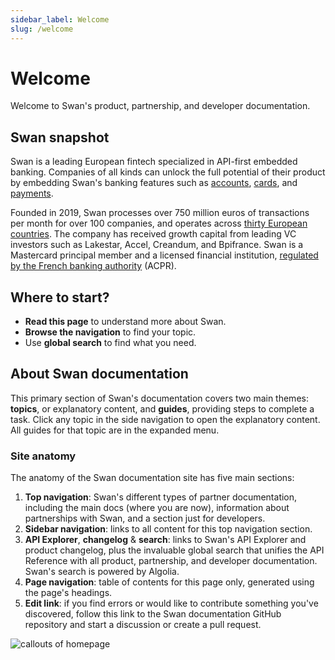 ```yaml
---
sidebar_label: Welcome
slug: /welcome
---
```


# Welcome

Welcome to Swan's product, partnership, and developer documentation.

## Swan snapshot

Swan is a leading European fintech specialized in API-first embedded banking.
Companies of all kinds can unlock the full potential of their product by embedding Swan's banking features such as [accounts](./topics/accounts/index.mdx), [cards](./topics/cards/index.mdx), and [payments](./topics/payments/index.mdx).

Founded in 2019, Swan processes over 750 million euros of transactions per month for over 100 companies, and operates across [thirty European countries](./partnership/overview/country-coverage.mdx).
The company has received growth capital from leading VC investors such as Lakestar, Accel, Creandum, and Bpifrance.
Swan is a Mastercard principal member and a licensed financial institution, [regulated by the French banking authority](./partnership/index.mdx#license) (ACPR).

## Where to start?

- **Read this page** to understand more about Swan.
- **Browse the navigation** to find your topic.
- Use **global search** to find what you need.

## About Swan documentation

This primary section of Swan's documentation covers two main themes: **topics**, or explanatory content, and **guides**, providing steps to complete a task.
Click any topic in the side navigation to open the explanatory content.
All guides for that topic are in the expanded menu.

### Site anatomy

The anatomy of the Swan documentation site has five main sections:

1. **Top navigation**: Swan's different types of partner documentation, including the main docs (where you are now), information about partnerships with Swan, and a section just for developers.
1. **Sidebar navigation**: links to all content for this top navigation section.
1. **API Explorer**, **changelog** & **search**: links to Swan's API Explorer and product changelog, plus the invaluable global search that unifies the API Reference with all product, partnership, and developer documentation. Swan's search is powered by Algolia.
1. **Page navigation**: table of contents for this page only, generated using the page's headings.
1. **Edit link**: if you find errors or would like to contribute something you've discovered, follow this link to the Swan documentation GitHub repository and start a discussion or create a pull request.

![callouts of homepage](./images/topics/welcome/docs-anatomy.png)
